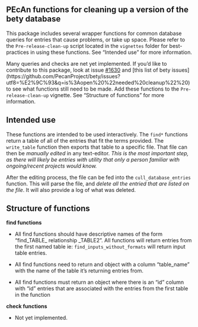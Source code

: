 ## PEcAn functions for cleaning up a version of the bety database

This package includes several wrapper functions for common database queries for entries that cause problems, or take up space. Please refer to the `Pre-release-clean-up` script located in the `vignettes` folder for best-practices in using these functions. See "Intended use" for more information. 


Many queries and checks are net yet implemented. If you'd like to contribute to this package, look at issue [#1630](https://github.com/PecanProject/pecan/issues/1630) and [this list of bety issues] (https://github.com/PecanProject/bety/issues?utf8=%E2%9C%93&q=is%3Aopen%20%22needed%20cleanup%22%20) to see what functions still need to be made. Add these functions to the `Pre-release-clean-up` vignette. See "Structure of functions" for more information. 


## Intended use

These functions are intended to be used interactively. The `find*` functions return a table of all of the entries that fit the terms provided. The `write_table` function then exports that table to a specific file. That file can then be *manually edited* in any text-editor. *This is the most important step, as there will likely be entries with utility that only a person familiar with ongoing/recent projects would know.*

After the editing process, the file can be fed into the `cull_database_entries` function. This will parse the file, and *delete all the entried that are listed on the file*. It will also provide a log of what was deleted.  


## Structure of functions

**find functions**

  - All find functions should have descriptive names of the form "find_TABLE_ relationship _TABLE2". All functions will return entries from the first named table ie: `find_inputs_without_formats` will return input table entries. 
  
  - All find functions need to return and object with a column "table_name" with the name of the table it's returning entries from. 
  
  - All find functions must return an object where there is an "id" column with "id" entries that are associated with the entries from the first table in the function
  
  
**check functions**

  - Not yet implemented. 




